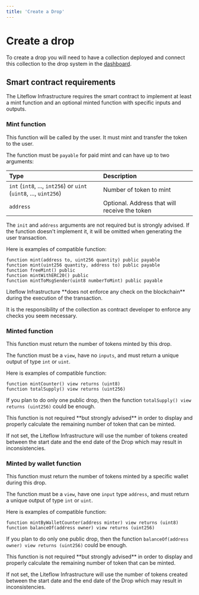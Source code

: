 ```yaml
---
title: 'Create a Drop'
---
```



# Create a drop

To create a drop you will need to have a collection deployed and connect this collection to the drop system in the [dashboard](https://dashboard.liteflow.com/drops/new).

## Smart contract requirements

The Liteflow Infrastructure requires the smart contract to implement at least a mint function and an optional minted function with specific inputs and outputs.

### Mint function

This function will be called by the user. It must mint and transfer the token to the user.

The function must be `payable` for paid mint and can have up to two arguments:

| Type                                                              | Description                                   |
| :---------------------------------------------------------------- | :-------------------------------------------- |
| `int` (`int8`, ..., `int256`) or `uint` (`uint8`, ..., `uint256`) | Number of token to mint                       |
| `address`                                                         | Optional. Address that will receive the token |

The `init` and `address` arguments are not required but is strongly advised. If the function doesn't implement it, it will be omitted when generating the user transaction.

Here is examples of compatible function:

```solidity
function mint(address to, uint256 quantity) public payable
function mint(uint256 quantity, address to) public payable
function freeMint() public
function mintWithERC20() public
function mintToMsgSender(uint8 numberToMint) public payable
```

<Callout type="warning" emoji="⚠️">
Liteflow Infrastructure **does not enforce any check on the blockchain** during the execution of the transaction.

It is the responsibility of the collection as contract developer to enforce any checks you seem
necessary.

</Callout>

### Minted function

This function must return the number of tokens minted by this drop.

The function must be a `view`, have no `inputs`, and must return a unique output of type `int` or `uint`.

Here is examples of compatible function:

```solidity
function mintCounter() view returns (uint8)
function totalSupply() view returns (uint256)
```

If you plan to do only one public drop, then the function `totalSupply() view returns (uint256)` could be enough.

<Callout type="warning" emoji="⚠️">
This function is not required **but strongly advised** in order to display and properly calculate the remaining number of token that can be minted.

If not set, the Liteflow Infrastructure will use the number of tokens created between the start date and the end date of the Drop which may result in inconsistencies.

</Callout>

### Minted by wallet function

This function must return the number of tokens minted by a specific wallet during this drop.

The function must be a `view`, have one `input` type `address`, and must return a unique output of type `int` or `uint`.

Here is examples of compatible function:

```solidity
function mintByWalletCounter(address minter) view returns (uint8)
function balanceOf(address owner) view returns (uint256)
```

If you plan to do only one public drop, then the function `balanceOf(address owner) view returns (uint256)` could be enough.

<Callout type="warning" emoji="⚠️">
This function is not required **but strongly advised** in order to display and properly calculate the remaining number of token that can be minted.

If not set, the Liteflow Infrastructure will use the number of tokens created between the start date and the end date of the Drop which may result in inconsistencies.

</Callout>

